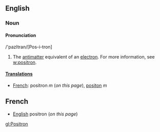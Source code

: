 ==English==

===Noun===

====Pronunciation====
/'pazItran/[Pos-i-tron]

#The [[antimatter]] equivalent of an [[electron]]. For more information, see [[w:positron]].

====[[Translation]]s====
*[[French]]: positron ''m'' (''on this page''), [[positon]] ''m''


==French==

*[[English]] positron (''on this page'')

[[gl:Positron]]